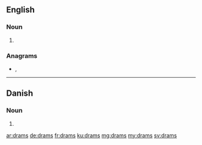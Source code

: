 ==English==

===Noun===
{{head|en|noun plural form}}

# {{plural of|dram|lang=en}}

===Anagrams===
* {{l|en|mards}}, {{l|en|SDRAM}}

----

==Danish==

===Noun===
{{head|da|noun form|g=c}}

# {{genitive singular indefinite of|dram|lang=da}}

[[ar:drams]]
[[de:drams]]
[[fr:drams]]
[[ku:drams]]
[[mg:drams]]
[[my:drams]]
[[sv:drams]]